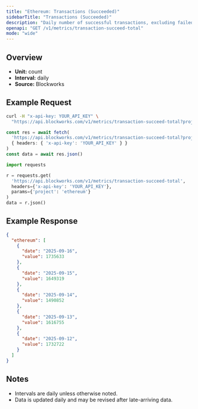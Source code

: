 ```yaml
---
title: "Ethereum: Transactions (Succeeded)"
sidebarTitle: "Transactions (Succeeded)"
description: "Daily number of successful transactions, excluding failed transactions."
openapi: "GET /v1/metrics/transaction-succeed-total"
mode: "wide"
---
```


## Overview

- **Unit:** count
- **Interval:** daily
- **Source:** Blockworks

## Example Request

<CodeGroup>

```bash cURL
curl -H "x-api-key: YOUR_API_KEY" \
  "https://api.blockworks.com/v1/metrics/transaction-succeed-total?project=ethereum"
```

```typescript TypeScript
const res = await fetch(
  'https://api.blockworks.com/v1/metrics/transaction-succeed-total?project=ethereum',
  { headers: { 'x-api-key': 'YOUR_API_KEY' } }
)
const data = await res.json()
```

```python Python
import requests

r = requests.get(
  'https://api.blockworks.com/v1/metrics/transaction-succeed-total',
  headers={'x-api-key': 'YOUR_API_KEY'},
  params={'project': 'ethereum'}
)
data = r.json()
```

</CodeGroup>

## Example Response

```json
{
  "ethereum": [
    {
      "date": "2025-09-16",
      "value": 1735633
    },
    {
      "date": "2025-09-15",
      "value": 1649319
    },
    {
      "date": "2025-09-14",
      "value": 1490852
    },
    {
      "date": "2025-09-13",
      "value": 1616755
    },
    {
      "date": "2025-09-12",
      "value": 1732722
    }
  ]
}
```

## Notes
- Intervals are daily unless otherwise noted.
- Data is updated daily and may be revised after late-arriving data.